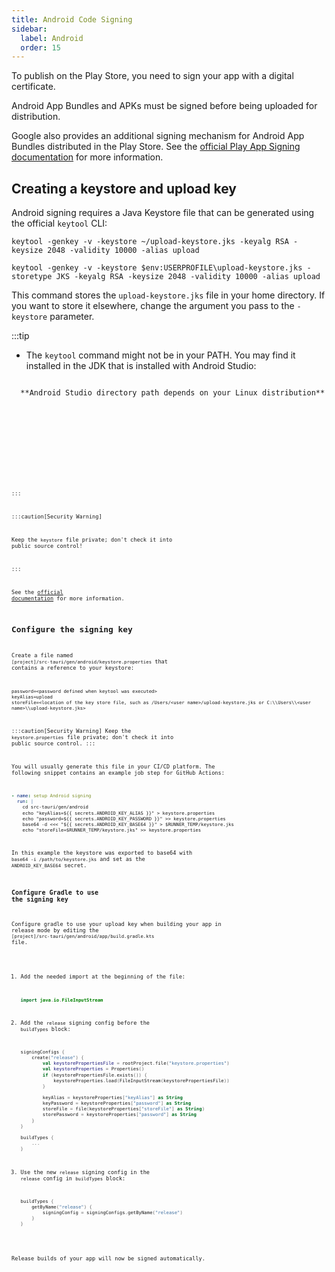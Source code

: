 ```yaml
---
title: Android Code Signing
sidebar:
  label: Android
  order: 15
---
```



To publish on the Play Store, you need to sign your app with a digital certificate.

Android App Bundles and APKs must be signed before being uploaded for distribution.

Google also provides an additional signing mechanism for Android App Bundles distributed in the Play Store.
See the [official Play App Signing documentation] for more information.

## Creating a keystore and upload key

Android signing requires a Java Keystore file that can be generated using the official `keytool` CLI:

<Tabs syncKey="OS">
  <TabItem label="macOS/Linux">
  
```
keytool -genkey -v -keystore ~/upload-keystore.jks -keyalg RSA -keysize 2048 -validity 10000 -alias upload
```

  </TabItem>

  <TabItem label="Windows">
  
```
keytool -genkey -v -keystore $env:USERPROFILE\upload-keystore.jks -storetype JKS -keyalg RSA -keysize 2048 -validity 10000 -alias upload
```

  </TabItem>
</Tabs>

This command stores the `upload-keystore.jks` file in your home directory.
If you want to store it elsewhere, change the argument you pass to the `-keystore` parameter.

:::tip

- The `keytool` command might not be in your PATH.
  You may find it installed in the JDK that is installed with Android Studio:

<Tabs syncKey="OS">

<TabItem label="Linux">
  <Code code="/opt/android-studio/jbr/bin/keytool ...args" lang="sh" />
  **Android Studio directory path depends on your Linux distribution**
</TabItem>

<TabItem label="macOS">
  <Code
    code="/Applications/Android\ Studio.app/Contents/jbr/Contents/Home/bin/keytool ...args"
    lang="sh"
  />
</TabItem>

<TabItem label="Windows">
  <Code
    code="C:\\Program Files\\Android\\Android Studio\\jbr\\bin\\keytool.exe ...args"
    lang="sh"
  />
</TabItem>

</Tabs>

:::

:::caution[Security Warning]

Keep the `keystore` file private; don't check it into public source control!

:::

See the [official documentation](https://developer.android.com/studio/publish/app-signing#generate-key) for more information.

## Configure the signing key

Create a file named `[project]/src-tauri/gen/android/keystore.properties` that contains a reference to your keystore:

```
password=<password defined when keytool was executed>
keyAlias=upload
storeFile=<location of the key store file, such as /Users/<user name>/upload-keystore.jks or C:\\Users\\<user name>\\upload-keystore.jks>
```

:::caution[Security Warning]
Keep the `keystore.properties` file private; don't check it into public source control.
:::

You will usually generate this file in your CI/CD platform. The following snippet contains an example job step for GitHub Actions:

```yml
- name: setup Android signing
  run: |
    cd src-tauri/gen/android
    echo "keyAlias=${{ secrets.ANDROID_KEY_ALIAS }}" > keystore.properties
    echo "password=${{ secrets.ANDROID_KEY_PASSWORD }}" >> keystore.properties
    base64 -d <<< "${{ secrets.ANDROID_KEY_BASE64 }}" > $RUNNER_TEMP/keystore.jks
    echo "storeFile=$RUNNER_TEMP/keystore.jks" >> keystore.properties
```

In this example the keystore was exported to base64 with `base64 -i /path/to/keystore.jks` and set as the `ANDROID_KEY_BASE64` secret.

### Configure Gradle to use the signing key

Configure gradle to use your upload key when building your app in release mode by editing the `[project]/src-tauri/gen/android/app/build.gradle.kts` file.

1.  Add the needed import at the beginning of the file:

    ```kotlin
    import java.io.FileInputStream
    ```

2.  Add the `release` signing config before the `buildTypes` block:

    ```kotlin {3-12}
    signingConfigs {
        create("release") {
            val keystorePropertiesFile = rootProject.file("keystore.properties")
            val keystoreProperties = Properties()
            if (keystorePropertiesFile.exists()) {
                keystoreProperties.load(FileInputStream(keystorePropertiesFile))
            }

            keyAlias = keystoreProperties["keyAlias"] as String
            keyPassword = keystoreProperties["password"] as String
            storeFile = file(keystoreProperties["storeFile"] as String)
            storePassword = keystoreProperties["password"] as String
        }
    }

    buildTypes {
        ...
    }
    ```

3.  Use the new `release` signing config in the `release` config in `buildTypes` block:

    ```kotlin {3}
    buildTypes {
        getByName("release") {
            signingConfig = signingConfigs.getByName("release")
        }
    }
    ```

Release builds of your app will now be signed automatically.

[official Play App Signing documentation]: https://support.google.com/googleplay/android-developer/answer/9842756?hl=en&visit_id=638549803861403647-3347771264&rd=1
